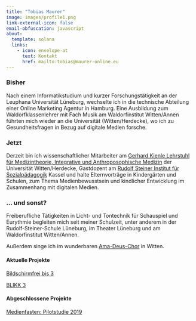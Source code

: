 ---
title: "Tobias Maurer"
image: images/profile1.png
link-external-icon: false
email-obfuscation: javascript
about:
  template: solana
  links: 
    - icon: envelope-at
      text: Kontakt
      href: mailto:tobias@maurer-online.eu
---

### Bisher

Nach einem Informatikstudium und kurzer Forschungstätigkeit an der Leuphana Universität Lüneburg, wechselte ich in die technische Abteilung einer Online Marketing Agentur in Hamburg. Eine Ausbildung zum Waldorfklassenlehrer mit Fach Musik am Waldorfinstitut Witten/Annen führten mich wieder an die Universität (Witten/Herdecke), wo ich zu Gesundheitsfragen in Bezug auf digitale Medien forsche.

### Jetzt

Derzeit bin ich wissenschaftlicher Mitarbeiter am [Gerhard Kienle Lehrstuhl für Medizintheorie, Integrative und Anthroposophische Medizin](https://www.uni-wh.de/gkls/gerhard-kienle-lehrstuhl/) der Universität Witten/Herdecke, Gastdozent am [Rudolf Steiner Institut für Sozialpädagogik](https://steiner-institut.de/) Kassel und halte Elternvorträge in Kindergärten und Schulen, zum Thema Medienbewusstsein und kindlicher Entwicklung im Zusammenhang mit digitalen Medien.

### ... und sonst?

Freiberufliche Tätigkeiten in Licht- und Tontechnik für Schauspiel und Eurythmie begleiten mich seit meiner Schulzeit, unter anderem in der Rudolf-Steiner-Schule Lüneburg, im Theater Lüneburg und am Waldorfinstitut Witten/Annen.

Außerdem singe ich im wunderbaren [Ama-Deus-Chor](https://amadeuswitten.de/) in Witten.

#### Aktuelle Projekte

[Bildschirmfrei bis 3](https://bildschirmfrei-bis-3.de/)

[BLIKK 3](https://blikk3.de/)

#### Abgeschlossene Projekte

[Medienfasten: Pilotstudie 2019](https://medienfasten.org/kinder-und-jugendaerzte/)
